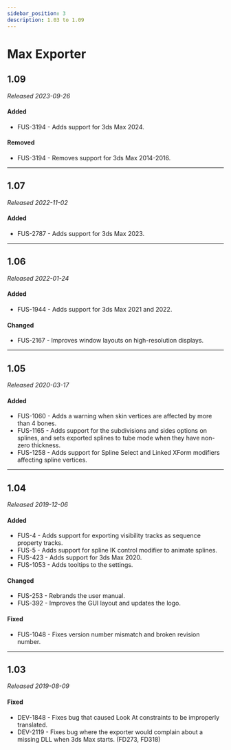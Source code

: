 ```yaml
---
sidebar_position: 3
description: 1.03 to 1.09
---
```


# Max Exporter

## 1.09

*Released 2023-09-26*

#### Added

- FUS-3194 - Adds support for 3ds Max 2024.

#### Removed

- FUS-3194 - Removes support for 3ds Max 2014-2016.

---

## 1.07

*Released 2022-11-02*

#### Added

- FUS-2787 - Adds support for 3ds Max 2023.

---

## 1.06

*Released 2022-01-24*

#### Added

- FUS-1944 - Adds support for 3ds Max 2021 and 2022.

#### Changed

- FUS-2167 - Improves window layouts on high-resolution displays.

---

## 1.05

*Released 2020-03-17*

#### Added

- FUS-1060 - Adds a warning when skin vertices are affected by more than 4 bones.
- FUS-1165 - Adds support for the subdivisions and sides options on splines, and sets exported splines to tube mode when they have non-zero thickness.
- FUS-1258 - Adds support for Spline Select and Linked XForm modifiers affecting spline vertices.

---

## 1.04

*Released 2019-12-06*

#### Added

- FUS-4 - Adds support for exporting visibility tracks as sequence property tracks.
- FUS-5 - Adds support for spline IK control modifier to animate splines.
- FUS-423 - Adds support for 3ds Max 2020.
- FUS-1053 - Adds tooltips to the settings.

#### Changed

- FUS-253 - Rebrands the user manual.
- FUS-392 - Improves the GUI layout and updates the logo.

#### Fixed

- FUS-1048 - Fixes version number mismatch and broken revision number.

---

## 1.03

*Released 2019-08-09*

#### Fixed

- DEV-1848 - Fixes bug that caused Look At constraints to be improperly translated.
- DEV-2119 - Fixes bug where the exporter would complain about a missing DLL when 3ds Max starts. (FD273, FD318)
